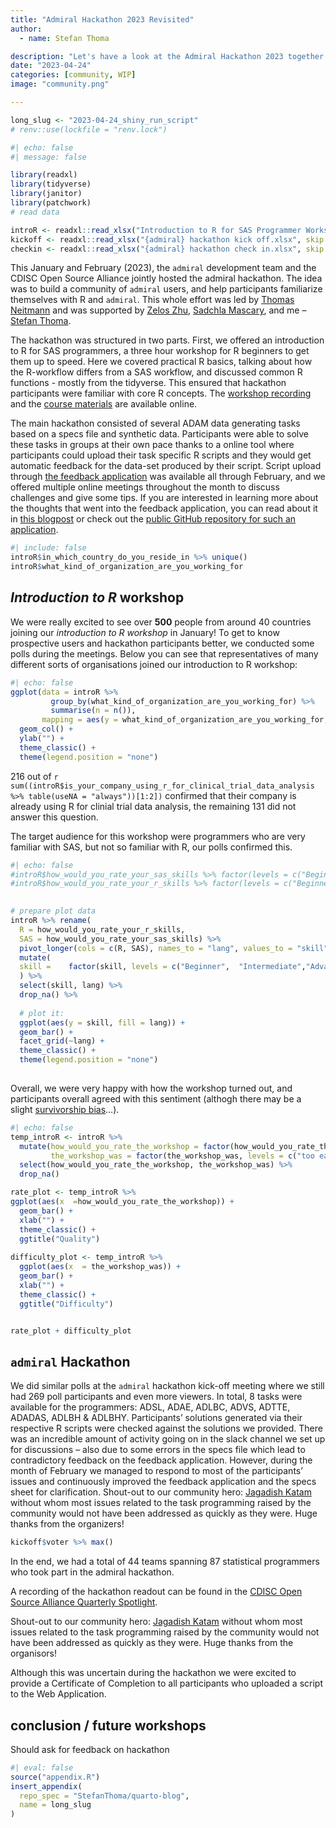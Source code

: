 ```yaml
---
title: "Admiral Hackathon 2023 Revisited"
author:
  - name: Stefan Thoma

description: "Let's have a look at the Admiral Hackathon 2023 together."
date: "2023-04-24"
categories: [community, WIP]
image: "community.png"

---
```


<!--------------- my typical setup ----------------->

```r
long_slug <- "2023-04-24_shiny_run_script"
# renv::use(lockfile = "renv.lock")
```

<!--------------- post begins here ----------------->

```r
#| echo: false
#| message: false

library(readxl)
library(tidyverse)
library(janitor)
library(patchwork)
# read data

introR <- readxl::read_xlsx("Introduction to R for SAS Programmer Workshop.xlsx", skip = 2) %>% janitor::clean_names()
kickoff <- readxl::read_xlsx("{admiral} hackathon kick off.xlsx", skip = 2) %>% janitor::clean_names()
checkin <- readxl::read_xlsx("{admiral} hackathon check in.xlsx", skip = 2) %>% janitor::clean_names()
```

This January and February (2023), the `admiral` development team and the CDISC Open Source Alliance jointly hosted the admiral hackathon.
The idea was to build a community of `admiral` users, and help participants familiarize themselves with R and `admiral`. 
This whole effort was led by [Thomas Neitmann](https://www.linkedin.com/in/thomasneitmann/) and was supported by [Zelos Zhu](https://www.linkedin.com/in/zelos-zhu-7969a1103/), [Sadchla Mascary](https://www.linkedin.com/in/sadchla-mascary/), and me -- [Stefan Thoma](https://www.linkedin.com/in/stefan-thoma-77537bb5/).

The hackathon was structured in two parts. 
First, we offered an introduction to R for SAS programmers, a three hour workshop for R beginners to get them up to speed. 
Here we covered practical R basics, talking about how the R-workflow differs from a SAS workflow, and discussed common R functions - mostly from the tidyverse. 
This ensured that hackathon participants were familiar with core R concepts. 
The [workshop recording](https://www.cdisc.org/events/webinar/pre-admiral-hackathon-workshop-introduction-r-sas-programmers) and the [course materials](https://pharmaverse.github.io/intro-to-r-for-sas-programmers-workshop/) are available online. 

The main hackathon consisted of several ADAM data generating tasks based on a specs file and synthetic data.
Participants were able to solve these tasks in groups at their own pace thanks to a online tool where participants could upload their task specific R scripts and they would get automatic feedback for the data-set produced by their script.
Script upload through [the feedback application](https://zxqguo-stefan0pascal-thoma.shinyapps.io/data_upload/) was available all through February, and we offered multiple online meetings throughout the month to discuss challenges and give some tips. 
If you are interested in learning more about the thoughts that went into the feedback application, you can read about it in [this blogpost](https://pharmaverse.github.io/comms_wg/posts/2023-03-14_hackathon_app/) or check out the [public GitHub repository for such an application](https://github.com/StefanThoma/hackathon_app).

```r
#| include: false
introR$in_which_country_do_you_reside_in %>% unique()
introR$what_kind_of_organization_are_you_working_for
```


## *Introduction to R* workshop

We were really excited to see over **500** people from around 40 countries joining our *introduction to R workshop* in January! 
To get to know prospective users and hackathon participants better, we conducted some polls during the meetings. 
Below you can see that representatives of many different sorts of organisations joined our introduction to R workshop: 

```r
#| echo: false
ggplot(data = introR %>% 
         group_by(what_kind_of_organization_are_you_working_for) %>% 
         summarise(n = n()), 
       mapping = aes(y = what_kind_of_organization_are_you_working_for, fill = what_kind_of_organization_are_you_working_for, x = n)) + 
  geom_col() + 
  ylab("") + 
  theme_classic() +
  theme(legend.position = "none") 
```
216 out of `r sum((introR$is_your_company_using_r_for_clinical_trial_data_analysis %>% table(useNA = "always"))[1:2])` confirmed that their company is already using R for clinial trial data analysis, the remaining 131 did not answer this question. 

The target audience for this workshop were programmers who are very familiar with SAS, but not so familiar with R, our polls confirmed this.
```r
#| echo: false
#introR$how_would_you_rate_your_sas_skills %>% factor(levels = c("Beginner",  "Intermediate","Advanced", "Expert")) %>% table() %>% plot(main = "SAS")
#introR$how_would_you_rate_your_r_skills %>% factor(levels = c("Beginner",  "Intermediate","Advanced", "Expert")) %>% table() %>% plot(main = "R")
  

# prepare plot data
introR %>% rename(
  R = how_would_you_rate_your_r_skills,
  SAS = how_would_you_rate_your_sas_skills) %>% 
  pivot_longer(cols = c(R, SAS), names_to = "lang", values_to = "skill") %>% 
  mutate(
  skill =    factor(skill, levels = c("Beginner",  "Intermediate","Advanced", "Expert"))
  ) %>%
  select(skill, lang) %>% 
  drop_na() %>% 
  
  # plot it:
  ggplot(aes(y = skill, fill = lang)) +
  geom_bar() +  
  facet_grid(~lang) + 
  theme_classic() +
  theme(legend.position = "none")
  

```

Overall, we were very happy with how the workshop turned out, and participants overall agreed with this sentiment (althogh there may be a slight [survivorship bias](https://en.wikipedia.org/wiki/Survivorship_bias)...).
```r
#| echo: false
temp_introR <- introR %>%
  mutate(how_would_you_rate_the_workshop = factor(how_would_you_rate_the_workshop, levels = c("Poor","Fair","Good","Excellent")), 
         the_workshop_was = factor(the_workshop_was, levels = c("too easy", "just right", "too difficult"))) %>% 
  select(how_would_you_rate_the_workshop, the_workshop_was) %>% 
  drop_na()

rate_plot <- temp_introR %>% 
ggplot(aes(x  =how_would_you_rate_the_workshop)) +
  geom_bar() + 
  xlab("") + 
  theme_classic() +
  ggtitle("Quality")
  
difficulty_plot <- temp_introR %>% 
  ggplot(aes(x  = the_workshop_was)) +
  geom_bar() + 
  xlab("") + 
  theme_classic() +
  ggtitle("Difficulty")


rate_plot + difficulty_plot
```

## `admiral` Hackathon 


We did similar polls at the `admiral` hackathon kick-off meeting where we still had 269 poll participants and even more viewers. 
In total, 8 tasks were available for the programmers: ADSL, ADAE, ADLBC, ADVS, ADTTE, ADADAS, ADLBH & ADLBHY.
Participants' solutions generated via their respective R scripts were checked against the solutions we provided. 
There was an incredible amount of activity going on in the slack channel we set up for discussions -- also due to some errors in the specs file which lead to contradictory feedback on the feedback application.
However, during the month of February we managed to respond to most of the participants' issues and continuously improved the feedback application and the specs sheet for clarification.
Shout-out to our community hero: [Jagadish Katam](https://www.linkedin.com/in/jagadishkatam/) without whom most issues related to the task programming raised by the community would not have been addressed as quickly as they were. 
Huge thanks from the organizers!

```r
kickoff$voter %>% max()
```
In the end, we had a total of 44 teams spanning 87 statistical programmers who took part in the admiral hackathon. 


A recording of the hackathon readout can be found in the [CDISC Open Source Alliance Quarterly Spotlight](https://www.cdisc.org/events/webinar/cosa-quarterly-spotlight-q1-2023).



Shout-out to our community hero: [Jagadish Katam](https://www.linkedin.com/in/jagadishkatam/) without whom most issues related to the task programming raised by the community would not have been addressed as quickly as they were. Huge thanks from the organisors!

Although this was uncertain during the hackathon we were excited to provide a Certificate of Completion to all participants who uploaded a script to the Web Application. 




## conclusion / future workshops



Should ask for feedback on hackathon


<!--------------- appendices go here ----------------->

```r
#| eval: false
source("appendix.R")
insert_appendix(
  repo_spec = "StefanThoma/quarto-blog",
  name = long_slug
)
```
